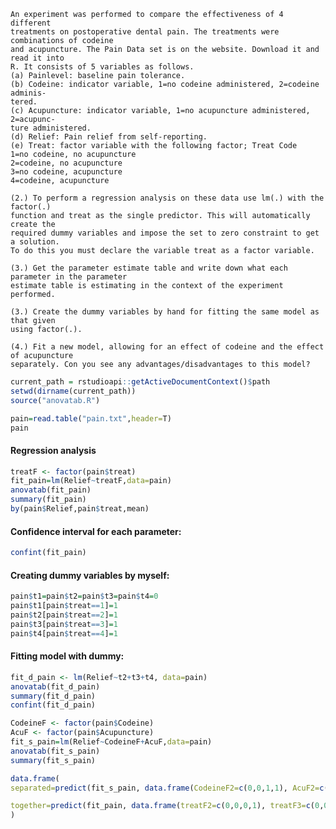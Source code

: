     An experiment was performed to compare the effectiveness of 4 different 
    treatments on postoperative dental pain. The treatments were combinations of codeine
    and acupuncture. The Pain Data set is on the website. Download it and read it into
    R. It consists of 5 variables as follows.
    (a) Painlevel: baseline pain tolerance.
    (b) Codeine: indicator variable, 1=no codeine administered, 2=codeine adminis-
    tered.
    (c) Acupuncture: indicator variable, 1=no acupuncture administered, 2=acupunc-
    ture administered.
    (d) Relief: Pain relief from self-reporting.
    (e) Treat: factor variable with the following factor; Treat Code
    1=no codeine, no acupuncture
    2=codeine, no acupuncture
    3=no codeine, acupuncture
    4=codeine, acupuncture

    (2.) To perform a regression analysis on these data use lm(.) with the factor(.) 
    function and treat as the single predictor. This will automatically create the
    required dummy variables and impose the set to zero constraint to get a solution. 
    To do this you must declare the variable treat as a factor variable. 

    (3.) Get the parameter estimate table and write down what each parameter in the parameter
    estimate table is estimating in the context of the experiment performed.

    (3.) Create the dummy variables by hand for fitting the same model as that given 
    using factor(.).

    (4.) Fit a new model, allowing for an effect of codeine and the effect of acupuncture
    separately. Con you see any advantages/disadvantages to this model?
  
```r
current_path = rstudioapi::getActiveDocumentContext()$path
setwd(dirname(current_path))
source("anovatab.R")
```

```r
pain=read.table("pain.txt",header=T)
pain
```

#### Regression analysis

```r
treatF <- factor(pain$treat)
fit_pain=lm(Relief~treatF,data=pain)
anovatab(fit_pain)
summary(fit_pain)
by(pain$Relief,pain$treat,mean)

```
#### Confidence interval for each parameter:

```r
confint(fit_pain)
```

#### Creating dummy variables by myself:
```r
pain$t1=pain$t2=pain$t3=pain$t4=0
pain$t1[pain$treat==1]=1 
pain$t2[pain$treat==2]=1 
pain$t3[pain$treat==3]=1 
pain$t4[pain$treat==4]=1

```


#### Fitting model with dummy:  
```r
fit_d_pain <- lm(Relief~t2+t3+t4, data=pain)
anovatab(fit_d_pain)
summary(fit_d_pain)
confint(fit_d_pain)
```

  
```r
CodeineF <- factor(pain$Codeine)
AcuF <- factor(pain$Acupuncture)
fit_s_pain=lm(Relief~CodeineF+AcuF,data=pain)
anovatab(fit_s_pain)
summary(fit_s_pain)

```

```r
data.frame(
separated=predict(fit_s_pain, data.frame(CodeineF2=c(0,0,1,1), AcuF2=c(0,1,0,1))),

together=predict(fit_pain, data.frame(treatF2=c(0,0,0,1), treatF3=c(0,0,1,0), treatF4=c(0,1,0,0)))
)
```


